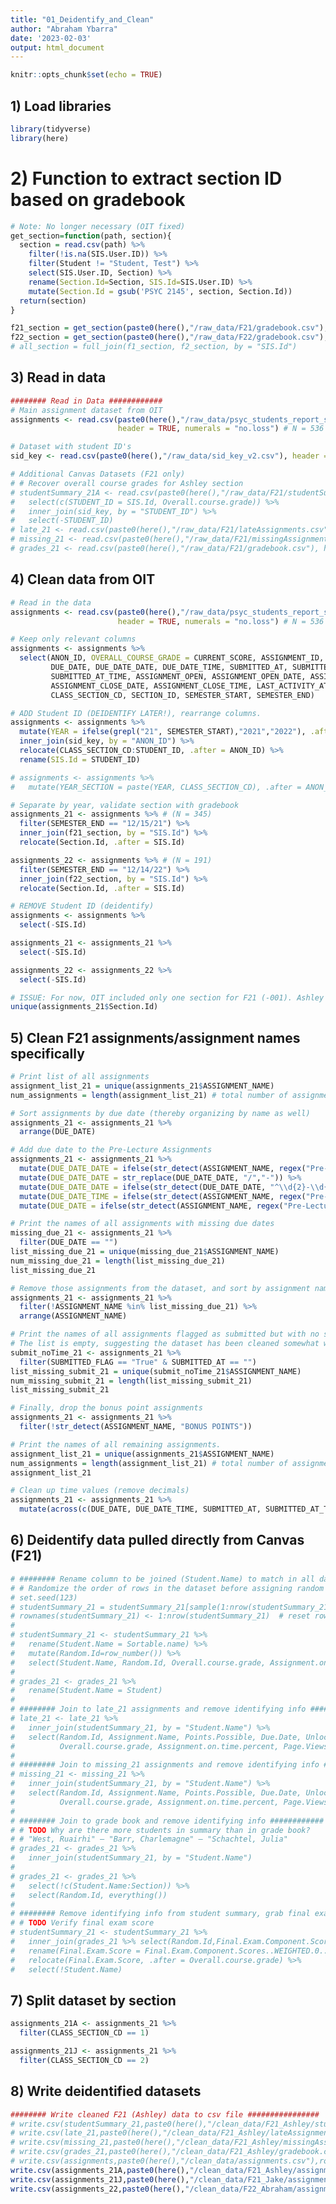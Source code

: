 ```yaml
---
title: "01_Deidentify_and_Clean"
author: "Abraham Ybarra"
date: '2023-02-03'
output: html_document
---
```


```r
knitr::opts_chunk$set(echo = TRUE)
```

## 1) Load libraries

```r
library(tidyverse)
library(here)
```

# 2) Function to extract section ID based on gradebook 

```r
# Note: No longer necessary (OIT fixed)
get_section=function(path, section){
  section = read.csv(path) %>%
    filter(!is.na(SIS.User.ID)) %>%
    filter(Student != "Student, Test") %>%
    select(SIS.User.ID, Section) %>% 
    rename(Section.Id=Section, SIS.Id=SIS.User.ID) %>%
    mutate(Section.Id = gsub('PSYC 2145', section, Section.Id))
  return(section)
}

f21_section = get_section(paste0(here(),"/raw_data/F21/gradebook.csv"), 'F21') # N = 536
f22_section = get_section(paste0(here(),"/raw_data/F22/gradebook.csv"), 'F22') # N = 192
# all_section = full_join(f1_section, f2_section, by = "SIS.Id")
```

## 3) Read in data 

```r
######## Read in Data ############
# Main assignment dataset from OIT
assignments <- read.csv(paste0(here(),"/raw_data/psyc_students_report_split_v2.csv"), 
                        header = TRUE, numerals = "no.loss") # N = 536

# Dataset with student ID's
sid_key <- read.csv(paste0(here(),"/raw_data/sid_key_v2.csv"), header = TRUE)

# Additional Canvas Datasets (F21 only)
# # Recover overall course grades for Ashley section
# studentSummary_21A <- read.csv(paste0(here(),"/raw_data/F21/studentSummary.csv"), header = TRUE) %>%
#   select(c(STUDENT_ID = SIS.Id, Overall.course.grade)) %>%
#   inner_join(sid_key, by = "STUDENT_ID") %>% 
#   select(-STUDENT_ID)
# late_21 <- read.csv(paste0(here(),"/raw_data/F21/lateAssignments.csv"), header = TRUE)
# missing_21 <- read.csv(paste0(here(),"/raw_data/F21/missingAssignments.csv"), header = TRUE)
# grades_21 <- read.csv(paste0(here(),"/raw_data/F21/gradebook.csv"), header = TRUE) # N = 349
```



## 4) Clean data from OIT

```r
# Read in the data
assignments <- read.csv(paste0(here(),"/raw_data/psyc_students_report_split_v2.csv"), 
                        header = TRUE, numerals = "no.loss") # N = 536

# Keep only relevant columns
assignments <- assignments %>%
  select(ANON_ID, OVERALL_COURSE_GRADE = CURRENT_SCORE, ASSIGNMENT_ID, ASSIGNMENT_NAME, SUBMITTED_FLAG, SCORE, POINTS_POSSIBLE,
         DUE_DATE, DUE_DATE_DATE, DUE_DATE_TIME, SUBMITTED_AT, SUBMITTED_AT_DATE,
         SUBMITTED_AT_TIME, ASSIGNMENT_OPEN, ASSIGNMENT_OPEN_DATE, ASSIGNMENT_OPEN_TIME, ASSIGNMENT_CLOSE,
         ASSIGNMENT_CLOSE_DATE, ASSIGNMENT_CLOSE_TIME, LAST_ACTIVITY_AT, LAST_ACTIVITY_AT_DATE, LAST_ACTIVITY_AT_TIME,
         CLASS_SECTION_CD, SECTION_ID, SEMESTER_START, SEMESTER_END)

# ADD Student ID (DEIDENTIFY LATER!), rearrange columns.
assignments <- assignments %>%
  mutate(YEAR = ifelse(grepl("21", SEMESTER_START),"2021","2022"), .after = SEMESTER_END) %>%
  inner_join(sid_key, by = "ANON_ID") %>%
  relocate(CLASS_SECTION_CD:STUDENT_ID, .after = ANON_ID) %>%
  rename(SIS.Id = STUDENT_ID)

# assignments <- assignments %>%
#   mutate(YEAR_SECTION = paste(YEAR, CLASS_SECTION_CD), .after = ANON_ID) # Show year + section

# Separate by year, validate section with gradebook
assignments_21 <- assignments %>% # (N = 345)
  filter(SEMESTER_END == "12/15/21") %>%
  inner_join(f21_section, by = "SIS.Id") %>%
  relocate(Section.Id, .after = SIS.Id)

assignments_22 <- assignments %>% # (N = 191)
  filter(SEMESTER_END == "12/14/22") %>%
  inner_join(f22_section, by = "SIS.Id") %>%
  relocate(Section.Id, .after = SIS.Id)

# REMOVE Student ID (deidentify)
assignments <- assignments %>%
  select(-SIS.Id)

assignments_21 <- assignments_21 %>%
  select(-SIS.Id)

assignments_22 <- assignments_22 %>%
  select(-SIS.Id)

# ISSUE: For now, OIT included only one section for F21 (-001). Ashley's?
unique(assignments_21$Section.Id)
```

## 5) Clean F21 assignments/assignment names specifically

```r
# Print list of all assignments
assignment_list_21 = unique(assignments_21$ASSIGNMENT_NAME)
num_assignments = length(assignment_list_21) # total number of assignments (N = 108)

# Sort assignments by due date (thereby organizing by name as well)
assignments_21 <- assignments_21 %>%
  arrange(DUE_DATE)

# Add due date to the Pre-Lecture Assignments
assignments_21 <- assignments_21 %>%
  mutate(DUE_DATE_DATE = ifelse(str_detect(ASSIGNMENT_NAME, regex("Pre-Lecture", ignore_case = TRUE)), str_extract(ASSIGNMENT_NAME, "\\d{2}/\\d{2}"), DUE_DATE_DATE)) %>%
  mutate(DUE_DATE_DATE = str_replace(DUE_DATE_DATE, "/","-")) %>%
  mutate(DUE_DATE_DATE = ifelse(str_detect(DUE_DATE_DATE, "^\\d{2}-\\d{2}$"), paste0("2021-", DUE_DATE_DATE), DUE_DATE_DATE)) %>%
  mutate(DUE_DATE_TIME = ifelse(str_detect(ASSIGNMENT_NAME, regex("Pre-Lecture", ignore_case = TRUE)), "21:25:00", DUE_DATE_TIME)) %>%
  mutate(DUE_DATE = ifelse(str_detect(ASSIGNMENT_NAME, regex("Pre-Lecture", ignore_case = TRUE)), paste(DUE_DATE_DATE, DUE_DATE_TIME), DUE_DATE))

# Print the names of all assignments with missing due dates
missing_due_21 <- assignments_21 %>%
  filter(DUE_DATE == "")
list_missing_due_21 = unique(missing_due_21$ASSIGNMENT_NAME)
num_missing_due_21 = length(list_missing_due_21)
list_missing_due_21

# Remove those assignments from the dataset, and sort by assignment name
assignments_21 <- assignments_21 %>%
  filter(!ASSIGNMENT_NAME %in% list_missing_due_21) %>%
  arrange(ASSIGNMENT_NAME)

# Print the names of all assignments flagged as submitted but with no submission time.
# The list is empty, suggesting the dataset has been cleaned somewhat well.
submit_noTime_21 <- assignments_21 %>%
  filter(SUBMITTED_FLAG == "True" & SUBMITTED_AT == "")
list_missing_submit_21 = unique(submit_noTime_21$ASSIGNMENT_NAME)
num_missing_submit_21 = length(list_missing_submit_21)
list_missing_submit_21 

# Finally, drop the bonus point assignments
assignments_21 <- assignments_21 %>%
  filter(!str_detect(ASSIGNMENT_NAME, "BONUS POINTS"))

# Print the names of all remaining assignments.
assignment_list_21 = unique(assignments_21$ASSIGNMENT_NAME)
num_assignments = length(assignment_list_21) # total number of assignments (N = 108)
assignment_list_21

# Clean up time values (remove decimals)
assignments_21 <- assignments_21 %>%
  mutate(across(c(DUE_DATE, DUE_DATE_TIME, SUBMITTED_AT, SUBMITTED_AT_TIME), ~ str_remove(., "\\..*")))
```

## 6) Deidentify data pulled directly from Canvas (F21)

```r
# ######## Rename column to be joined (Student.Name) to match in all datasets ############
# # Randomize the order of rows in the dataset before assigning random id to remove possibility to identify
# set.seed(123)
# studentSummary_21 = studentSummary_21[sample(1:nrow(studentSummary_21)), ]
# rownames(studentSummary_21) <- 1:nrow(studentSummary_21)  # reset row index
# 
# studentSummary_21 <- studentSummary_21 %>%
#   rename(Student.Name = Sortable.name) %>%
#   mutate(Random.Id=row_number()) %>%
#   select(Student.Name, Random.Id, Overall.course.grade, Assignment.on.time.percent, Page.Views, Participations)
# 
# grades_21 <- grades_21 %>%
#   rename(Student.Name = Student)
# 
# ######## Join to late_21 assignments and remove identifying info ############
# late_21 <- late_21 %>%
#   inner_join(studentSummary_21, by = "Student.Name") %>%
#   select(Random.Id, Assignment.Name, Points.Possible, Due.Date, Unlocked.Date, Submitted.Date,
#          Overall.course.grade, Assignment.on.time.percent, Page.Views, Participations)
#   
# ######## Join to missing_21 assignments and remove identifying info ############
# missing_21 <- missing_21 %>%
#   inner_join(studentSummary_21, by = "Student.Name") %>%
#   select(Random.Id, Assignment.Name, Points.Possible, Due.Date, Unlocked.Date,
#          Overall.course.grade, Assignment.on.time.percent, Page.Views, Participations)
# 
# ######## Join to grade book and remove identifying info ############
# # TODO Why are there more students in summary than in grade book?
# # "West, Ruairhi" – "Barr, Charlemagne" – "Schachtel, Julia"
# grades_21 <- grades_21 %>%
#   inner_join(studentSummary_21, by = "Student.Name") 
# 
# grades_21 <- grades_21 %>%
#   select(!c(Student.Name:Section)) %>%
#   select(Random.Id, everything())
# 
# ######## Remove identifying info from student summary, grab final exam score ############
# # TODO Verify final exam score
# studentSummary_21 <- studentSummary_21 %>%
#   inner_join(grades_21 %>% select(Random.Id,Final.Exam.Component.Scores..WEIGHTED.0...IGNORE..Unposted.Current.Score), by = 'Random.Id') %>%
#   rename(Final.Exam.Score = Final.Exam.Component.Scores..WEIGHTED.0...IGNORE..Unposted.Current.Score) %>%
#   relocate(Final.Exam.Score, .after = Overall.course.grade) %>%
#   select(!Student.Name)
```

## 7) Split dataset by section

```r
assignments_21A <- assignments_21 %>%
  filter(CLASS_SECTION_CD == 1)

assignments_21J <- assignments_21 %>%
  filter(CLASS_SECTION_CD == 2)
```

## 8) Write deidentified datasets

```r
######## Write cleaned F21 (Ashley) data to csv file ################
# write.csv(studentSummary_21,paste0(here(),"/clean_data/F21_Ashley/studentSummary.csv"),row.names = FALSE)
# write.csv(late_21,paste0(here(),"/clean_data/F21_Ashley/lateAssignments.csv"),row.names = FALSE)
# write.csv(missing_21,paste0(here(),"/clean_data/F21_Ashley/missingAssignments.csv"),row.names = FALSE)
# write.csv(grades_21,paste0(here(),"/clean_data/F21_Ashley/gradebook.csv"),row.names = FALSE)
# write.csv(assignments,paste0(here(),"/clean_data/assignments.csv"),row.names = FALSE)
write.csv(assignments_21A,paste0(here(),"/clean_data/F21_Ashley/assignments.csv"),row.names = FALSE)
write.csv(assignments_21J,paste0(here(),"/clean_data/F21_Jake/assignments.csv"),row.names = FALSE)
write.csv(assignments_22,paste0(here(),"/clean_data/F22_Abraham/assignments.csv"),row.names = FALSE)
```







